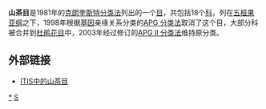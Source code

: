 {{Automatic taxobox
| taxon = Theales
| authority = [[John_Lindley|Lindl.]] (1833年)
| image = Tea flower.JPG
| image_caption = [[茶|茶]]花 （''Camellia sinensis''）
| subdivision_ranks = [[科|科]]
| subdivision = 参见正文
}}

''' 山茶目 '''是1981年的[[克朗奎斯特分类法|克朗奎斯特分类法]]列出的一个[[目_(生物)|目]]，共包括18个[[科|科]]，列在[[五桠果亚纲|五桠果亚纲]]之下，1998年根据[[基因|基因]]亲缘关系分类的[[APG_分类法|APG 分类法]]取消了这个目，大部分科被合并到[[杜鹃花目|杜鹃花目]]中，2003年经过修订的[[APG_II_分类法|APG II 分类法]]维持原分类。

== 外部链接 ==
*[http://www.itis.gov/servlet/SingleRpt/SingleRpt?search_topic=TSN&search_value=21354 ITIS中的山茶目] {{Wayback|url=http://www.itis.gov/servlet/SingleRpt/SingleRpt?search_topic=TSN&search_value=21354 |date=20080128121058 }}
{{Taxonbar|from=Q2118061}}

[[Category:山茶目|*]]
[[Category:1833年描述的分类群|S]]


{{植物小作品}}